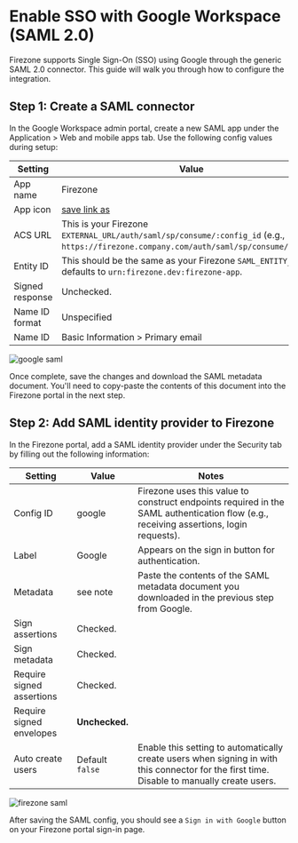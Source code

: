 
# Enable SSO with Google Workspace (SAML 2.0)

Firezone supports Single Sign-On (SSO) using Google through the generic SAML 2.0
connector. This guide will walk you through how to configure the integration.

## Step 1: Create a SAML connector

In the Google Workspace admin portal, create a new SAML app under the
Application > Web and mobile apps tab. Use the following config values during
setup:

| Setting         | Value                                                                                                                                    |
| --------------- | ---------------------------------------------------------------------------------------------------------------------------------------- |
| App name        | Firezone                                                                                                                                 |
| App icon        | [save link as](/images/save-link-as-icon.png)                                                                                            |
| ACS URL         | This is your Firezone `EXTERNAL_URL/auth/saml/sp/consume/:config_id` (e.g., `https://firezone.company.com/auth/saml/sp/consume/google`). |
| Entity ID       | This should be the same as your Firezone `SAML_ENTITY_ID`, defaults to `urn:firezone.dev:firezone-app`.                                  |
| Signed response | Unchecked.                                                                                                                               |
| Name ID format  | Unspecified                                                                                                                              |
| Name ID         | Basic Information > Primary email                                                                                                        |

<Image
  alt="google saml"
  width={960}
  height={540}
  src="/images/google-saml.png"
/>

Once complete, save the changes and download the SAML metadata document. You'll
need to copy-paste the contents of this document into the Firezone portal in the
next step.

## Step 2: Add SAML identity provider to Firezone

In the Firezone portal, add a SAML identity provider under the Security tab by
filling out the following information:

| Setting                   | Value           | Notes                                                                                                                                       |
| ------------------------- | --------------- | ------------------------------------------------------------------------------------------------------------------------------------------- |
| Config ID                 | google          | Firezone uses this value to construct endpoints required in the SAML authentication flow (e.g., receiving assertions, login requests).      |
| Label                     | Google          | Appears on the sign in button for authentication.                                                                                           |
| Metadata                  | see note        | Paste the contents of the SAML metadata document you downloaded in the previous step from Google.                                           |
| Sign assertions           | Checked.        |                                                                                                                                             |
| Sign metadata             | Checked.        |                                                                                                                                             |
| Require signed assertions | Checked.        |                                                                                                                                             |
| Require signed envelopes  | **Unchecked.**  |                                                                                                                                             |
| Auto create users         | Default `false` | Enable this setting to automatically create users when signing in with this connector for the first time. Disable to manually create users. |

<Image
  alt="firezone saml"
  width={960}
  height={540}
  src="/images/firezone-saml-3.png"
/>

After saving the SAML config, you should see a `Sign in with Google` button on
your Firezone portal sign-in page.
